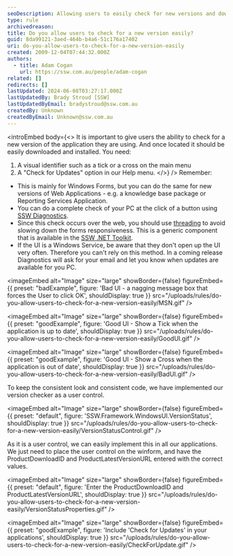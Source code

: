 ```yaml
---
seoDescription: Allowing users to easily check for new versions and download updates can enhance their experience with your application.
type: rule
archivedreason:
title: Do you allow users to check for a new version easily?
guid: 8da99121-3aed-464b-b4a6-51c176a17402
uri: do-you-allow-users-to-check-for-a-new-version-easily
created: 2009-12-04T07:44:32.000Z
authors:
  - title: Adam Cogan
    url: https://ssw.com.au/people/adam-cogan
related: []
redirects: []
lastUpdated: 2024-06-08T03:27:17.000Z
lastUpdatedBy: Brady Stroud [SSW]
lastUpdatedByEmail: bradystroud@ssw.com.au
createdBy: Unknown
createdByEmail: Unknown@ssw.com.au
---
```


<introEmbed
  body={<>
It is important to give users the ability to check for a new version of the application they are using. And once located it should be easily downloaded and installed. You need:

1. A visual identifier such as a tick or a cross on the main menu
2. A "Check for Updates" option in our Help menu.
  </>}
/>
Remember:

- This is mainly for Windows Forms, but you can do the same for new versions of Web Applications - e.g. a knowledge base package or Reporting Services Application.
- You can do a complete check of your PC at the click of a button using [SSW Diagnostics](http://www.ssw.com.au/ssw/Diagnostics/Default.aspx).
- Since this check occurs over the web, you should use [threading](http://www.ssw.com.au/ssw/Standards/Rules/RulesToBetterWindowsForms.aspx#GuiThreading) to avoid slowing down the forms responsiveness. This is a generic component that is available in the [SSW .NET Toolkit](http://www.ssw.com.au/ssw/NETToolkit/Default.aspx).
- If the UI is a Windows Service, be aware that they don't open up the UI very often. Therefore you can't rely on this method. In a coming release Diagnostics will ask for your email and let you know when updates are available for you PC.

<imageEmbed
  alt="Image"
  size="large"
  showBorder={false}
  figureEmbed={{
    preset: "badExample",
    figure: 'Bad UI - a nagging message box that forces the User to click OK',
    shouldDisplay: true
  }}
  src="/uploads/rules/do-you-allow-users-to-check-for-a-new-version-easily/MSN.gif"
/>

<imageEmbed
  alt="Image"
  size="large"
  showBorder={false}
  figureEmbed={{
    preset: "goodExample",
    figure: 'Good UI - Show a Tick when the application is up to date',
    shouldDisplay: true
  }}
  src="/uploads/rules/do-you-allow-users-to-check-for-a-new-version-easily/GoodUI.gif"
/>

<imageEmbed
  alt="Image"
  size="large"
  showBorder={false}
  figureEmbed={{
    preset: "goodExample",
    figure: 'Good UI - Show a Cross when the application is out of date',
    shouldDisplay: true
  }}
  src="/uploads/rules/do-you-allow-users-to-check-for-a-new-version-easily/BadUI.gif"
/>

To keep the consistent look and consistent code, we have implemented our version checker as a user control.


<imageEmbed
  alt="Image"
  size="large"
  showBorder={false}
  figureEmbed={{
    preset: "default",
    figure: 'SSW.Framework.WindowsUI.VersionStatus',
    shouldDisplay: true
  }}
  src="/uploads/rules/do-you-allow-users-to-check-for-a-new-version-easily/VersionStatusControl.gif"
/>

As it is a user control, we can easily implement this in all our applications. We just need to place the user control on the winform, and have the ProductDownloadID and ProductLatestVersionURL entered with the correct values.


<imageEmbed
  alt="Image"
  size="large"
  showBorder={false}
  figureEmbed={{
    preset: "default",
    figure: 'Enter the ProductDownloadID and ProductLatestVersionURL',
    shouldDisplay: true
  }}
  src="/uploads/rules/do-you-allow-users-to-check-for-a-new-version-easily/VersionStatusProperties.gif"
/>

<imageEmbed
  alt="Image"
  size="large"
  showBorder={false}
  figureEmbed={{
    preset: "goodExample",
    figure: 'Include \'Check for Updates\' in your applications',
    shouldDisplay: true
  }}
  src="/uploads/rules/do-you-allow-users-to-check-for-a-new-version-easily/CheckForUpdate.gif"
/>
